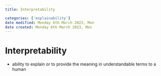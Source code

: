 ```yaml
---
title: Interpretability

categories: ['explainability']
date modified: Monday 6th March 2023, Mon
date created: Monday 6th March 2023, Mon
---
```


# Interpretability


- ability to explain or to provide the meaning in understandable terms to a human




